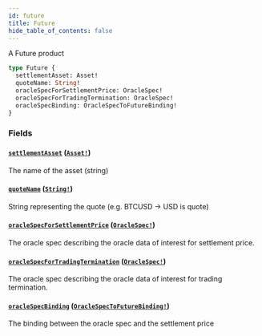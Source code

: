 ```yaml
---
id: future
title: Future
hide_table_of_contents: false
---
```



A Future product

```graphql
type Future {
  settlementAsset: Asset!
  quoteName: String!
  oracleSpecForSettlementPrice: OracleSpec!
  oracleSpecForTradingTermination: OracleSpec!
  oracleSpecBinding: OracleSpecToFutureBinding!
}
```


### Fields

#### [`settlementAsset`](#) ([`Asset!`](/docs/mainnet/graphql/objects/asset))

The name of the asset (string)


#### [`quoteName`](#) ([`String!`](/docs/mainnet/graphql/scalars/string))

String representing the quote (e.g. BTCUSD -&#x003E; USD is quote)


#### [`oracleSpecForSettlementPrice`](#) ([`OracleSpec!`](/docs/mainnet/graphql/objects/oracle-spec))

The oracle spec describing the oracle data of interest for settlement price.


#### [`oracleSpecForTradingTermination`](#) ([`OracleSpec!`](/docs/mainnet/graphql/objects/oracle-spec))

The oracle spec describing the oracle data of interest for trading termination.


#### [`oracleSpecBinding`](#) ([`OracleSpecToFutureBinding!`](/docs/mainnet/graphql/objects/oracle-spec-to-future-binding))

The binding between the oracle spec and the settlement price




